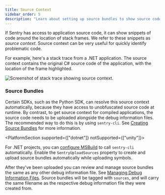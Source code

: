 ```yaml
---
title: Source Context
sidebar_order: 5
description: "Learn about setting up source bundles to show source code in stack traces on the Issue Details page."
---
```


If Sentry has access to application source code, it can show snippets of code
around the location of stack frames.  We refer to these snippets as _source context_.
Source context can be very useful for quickly identify problematic code.

For example, here's a stack trace from a .NET application.  The source context contains
the original C# source code of the application, with the location of the frame highlighted.

<image src="./source-context-screenshot.png" alt="Screenshot of stack trace showing source context." />
<br />

### Source Bundles

Certain SDKs, such as the Python SDK, can resolve this source context automatically,
because they have access to unobfuscated source code at runtime.
By contrast, to get source context for compiled applications, the source code
needs to be uploaded alongside the debug information files.
The recommended way to do this is by using `sentry-cli`.
See [Creating Source Bundles](/product/cli/dif/#creating-source-bundles) for more information.

<PlatformSection supported={["dotnet"]} notSupported={["unity"]}>

<Note>

For .NET projects, you can [configure MSBuild](../../../configuration/msbuild/) to
call `sentry-cli` automatically.  Enable the `SentryUploadSources` property to
create and upload source bundles automatically while uploading symbols.

</Note>

</PlatformSection>

After they've been uploaded you can review and manage source bundles the same as
any other debug information file.  See [Managing Debug Information Files](../#managing-debug-information-files).
Source bundles will be tagged with `sources`, and will carry the same filename as the
respective debug information file they were created from.
